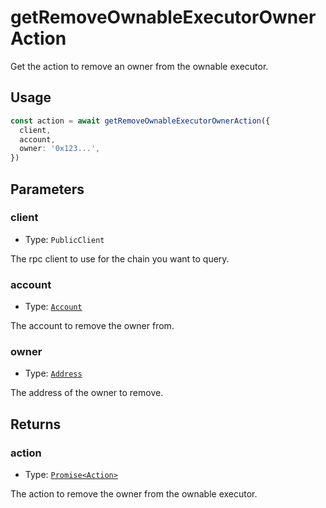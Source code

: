 # getRemoveOwnableExecutorOwnerAction

Get the action to remove an owner from the ownable executor.

## Usage

```typescript copy
const action = await getRemoveOwnableExecutorOwnerAction({
  client,
  account,
  owner: '0x123...',
})
```

## Parameters

### client

- Type: `PublicClient`

The rpc client to use for the chain you want to query.

### account

- Type: [`Account`](/module-sdk/glossary/types.mdx#account)

The account to remove the owner from.

### owner

- Type: [`Address`](https://viem.sh/docs/glossary/types#address)

The address of the owner to remove.

## Returns

### action

- Type: [`Promise<Action>`](/module-sdk/glossary/types.mdx#action)

The action to remove the owner from the ownable executor.
